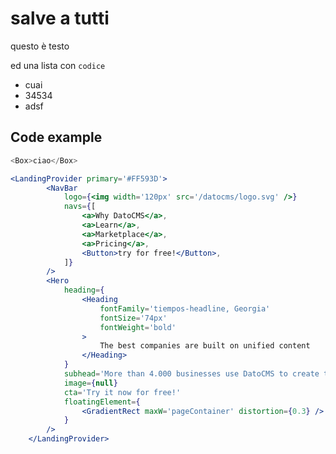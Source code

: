 # salve a tutti

questo è testo

ed una lista con `codice`

-   cuai
-   34534
-   adsf

## Code example

```js
<Box>ciao</Box>
```

```jsx
<LandingProvider primary='#FF593D'>
        <NavBar
            logo={<img width='120px' src='/datocms/logo.svg' />}
            navs={[
                <a>Why DatoCMS</a>,
                <a>Learn</a>,
                <a>Marketplace</a>,
                <a>Pricing</a>,
                <Button>try for free!</Button>,
            ]}
        />
        <Hero
            heading={
                <Heading
                    fontFamily='tiempos-headline, Georgia'
                    fontSize='74px'
                    fontWeight='bold'
                >
                    The best companies are built on unified content
                </Heading>
            }
            subhead='More than 4.000 businesses use DatoCMS to create their online content at scale from a central hub, and distribute it easily via API to websites and any other digital experience.'
            image={null}
            cta='Try it now for free!'
            floatingElement={
                <GradientRect maxW='pageContainer' distortion={0.3} />
            }
        />
    </LandingProvider>
```
